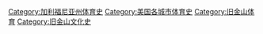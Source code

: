 [[Category:加利福尼亚州体育史|Category:加利福尼亚州体育史]]
[[Category:美国各城市体育史|Category:美国各城市体育史]]
[[Category:旧金山体育|Category:旧金山体育]]
[[Category:旧金山文化史|Category:旧金山文化史]]